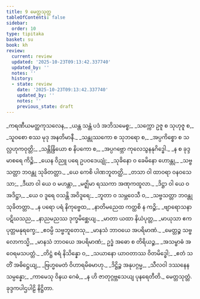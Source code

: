```yaml
---
title: 9 မေတ္တသုတ္တ
tableOfContents: false
sidebar:
  order: 10
type: tipitaka
basket: su
book: kh
review:
  current: review
  updated: '2025-10-23T09:13:42.337740'
  updated_by: ''
  notes: ''
  history:
  - state: review
    date: '2025-10-23T09:13:42.337740'
    updated_by: ''
    notes: ''
    previous_state: draft
---
```



<ReviewStatus review={frontmatter.review} showDetails={true} />

<HypothesisAnnotation frontmatter={frontmatter} />

<DynamicBreadcrumb />

<Division number="1" book="kh" e="ch" v="18" p="10">

<Paragraph number="95" type="verses" book="kh">
_ကရဏီယမတ္ထကုသလေန,_  
_ယန္တ သန္တံ ပဒံ အဘိသမေစ္စ;_  
_သက္ကော ဥဇူ စ သုဟုဇူ စ,_  
_သူဝစော စဿ မုဒု အနတိမာနီ._  

</Paragraph>

</Division>
<Division number="2" book="kh" e="ch" v="18" p="11">

<Paragraph number="96" type="verses" book="kh">
_သန္တုဿကော စ သုဘရော စ,_  
_အပ္ပကိစ္စော စ သလ္လဟုကဝုတ္တိ;_  
_သန္တိန္ဒြိယော စ နိပကော စ,_  
_အပ္ပဂဗ္ဘော ကုလေသွနနုဂိဒ္ဓေါ._  

</Paragraph>

</Division>
<Division number="3" book="kh" e="ch" v="18" p="11">

<Paragraph number="97" type="verses" book="kh">
_န စ ခုဒ္ဒမာစရေ ကိဉ္စိ,_  
_ယေန ဝိညူ ပရေ ဥပဝဒေယျုံ;_  
_သုခိနော ဝ ခေမိနော ဟောန္တု,_  
_သဗ္ဗသတ္တာ ဘဝန္တု သုခိတတ္တာ._  

</Paragraph>

</Division>
<Division number="4" book="kh" e="ch" v="18" p="11">

<Paragraph number="98" type="verses" book="kh">
_ယေ ကေစိ ပါဏဘူတတ္ထိ,_  
_တသာ ဝါ ထာဝရာ ဝနဝသေသာ;_  
_ဒီဃာ ဝါ ယေ ဝ မဟန္တာ,_  
_မဇ္ဈိမာ ရဿကာ အဏုကထူလာ._  

</Paragraph>

</Division>
<Division number="5" book="kh" e="ch" v="18" p="11">

<Paragraph number="99" type="verses" book="kh">
_ဒိဋ္ဌာ ဝါ ယေ ဝ အဒိဋ္ဌာ,_  
_ယေ ဝ ဒူရေ ဝသန္တိ အဝိဒူရေ;_  
_ဘူတာ ဝ သမ္ဘဝေသီ ဝ,_  
_သဗ္ဗသတ္တာ ဘဝန္တု သုခိတတ္တာ._  

</Paragraph>

</Division>
<Division number="6" book="kh" e="ch" v="18" p="11">

<Paragraph number="100" type="verses" book="kh">
_န ပရော ပရံ နိကုဗ္ဗေထ,_  
_နာတိမညေထ ကတ္ထစိ န ကဉ္စိ;_  
_ဗျာရောသနာ ပဋိဃသည,_  
_နာညမညဿ ဒုက္ခမိစ္ဆေယျ._  

</Paragraph>

</Division>
<Division number="7" book="kh" e="ch" v="18" p="11">

<Paragraph number="101" type="verses" book="kh">
_မာတာ ယထာ နိယံပုတ္တ,_  
_မာယုသာ ဧကပုတ္တမနုရက္ခေ;_  
_ဧဝမ္ပိ သဗ္ဗဘူတေသု,_  
_မာနသံ ဘာဝယေ အပရိမာဏံ._  

</Paragraph>

</Division>
<Division number="8" book="kh" e="ch" v="18" p="11">

<Paragraph number="102" type="verses" book="kh">
_မေတ္တဉ္စ သဗ္ဗလောကသ္မိ,_  
_မာနသံ ဘာဝယေ အပရိမာဏံ;_  
ဥဒ္ဓံ အဓော စ တိရိယဉ္စ,_  
_အသမ္ဗာဓံ အဝေရမသပတ္တံ._  

</Paragraph>

</Division>
<Division number="9" book="kh" e="ch" v="18" p="11">

<Paragraph number="103" type="verses" book="kh">
_တိဋ္ဌံ စရံ နိသိန္နော ဝ,_  
_သယာနော ယာဝတာဿ ဝိတမိဒ္ဓေါ;_  
_ဧတံ သတိံ အဓိဋ္ဌေယျ,_  
_ဗြဟ္မမေတံ ဝိဟာရမိဓမာဟု._  

</Paragraph>

</Division>
<Division number="10" book="kh" e="ch" v="18" p="11">

<Paragraph number="104" type="verses" book="kh">
_ဒိဋ္ဌိဉ္စ အနုပဂ္ဂမ္မ,_  
_သီလဝါ ဒဿနေန သမ္ပန္နော;_  
_ကာမေသု ဝိနယ ဂေဓံ,_  
_န ဟိ ဇာတုဂ္ဂဗ္ဘသေယျ ပုနရေတီတိ._  


</Paragraph>
</Division>

<Paragraph number="105" type="center" book="kh">
မေတ္တသုတ္တံ.



</Paragraph>

<Paragraph number="106" type="center" book="kh">
ခုဒ္ဒကပါဌပါဠိ နိဋ္ဌိတာ.
</Paragraph>